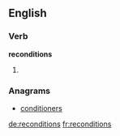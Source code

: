==English==

===Verb===
'''reconditions'''

# {{en-third-person singular of|recondition}}

===Anagrams===
* [[conditioners#English|conditioners]]

[[de:reconditions]]
[[fr:reconditions]]